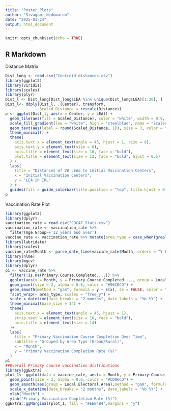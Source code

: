 ```yaml
---
title: "Poster_Plots"
author: "Sivagami_Nedumaran"
date: "2025-01-24"
output: html_document
---
```


```r
knitr::opts_chunk$set(echo = TRUE)
```

## R Markdown

Distance Matrix

```r
Dist_long <- read.csv("Centroid_distances.csv")
library(ggplot2)
library(viridis)
library(scales)
library(plyr)
Dist_l <- Dist_long[Dist_long$LEA %in% unique(Dist_long$LEA)[1:20], ]
Dist_l<- ddply(Dist_l, .(Center), transform,
               Scaled_Distance = rescale(Distance))
p <- ggplot(Dist_l, aes(x = Center, y = LEA)) +
  geom_tile(aes(fill = Scaled_Distance), color = "white", width = 0.9, height = 0.9) +
  scale_fill_gradient(low = "white", high = "steelblue", name = "Scaled Distance") +
  geom_text(aes(label = round(Scaled_Distance, 1)), size = 3, color = "black") +
  theme_minimal() + 
  theme(
    axis.text.x = element_text(angle = 45, hjust = 1, size = 8),
    axis.text.y = element_text(size = 8),
    axis.title = element_text(size = 10, face = "bold"),
    plot.title = element_text(size = 12, face = "bold", hjust = 0.5)
  ) +
  labs(
    title = "Distances of 20 LEAs to Initial Vaccination Centers",
    x = "Initial Vaccination Centers", 
    y = "LEA in IRL"
  ) +
  guides(fill = guide_colorbar(title.position = "top", title.hjust = 0.5))
p
```

Vaccination Rate Plot
```r
library(ggplot2)
library(dplyr)
vaccination_rate = read.csv("CDC47_Stats.csv")
vaccination_rate <- vaccination_rate %>%
  filter(Age.Group=='12 years and over')
vaccine_rate <- vaccination_rate %>% mutate(area_type = case_when(grepl('city|dublin', Local.Electoral.Area, ignore.case = TRUE) ~ 'City', TRUE ~ 'Rural'))
library(lubridate)
library(scales)
vaccine_rate$Month <- parse_date_time(vaccine_rate$Month, orders = "Y B")
library(nlme)
library(mgcv)
library(dplyr)
p1 <- vaccine_rate %>%
  filter(!is.na(Primary.Course.Completed....)) %>%
  ggplot(aes(x = Month, y = Primary.Course.Completed...., group = Local.Electoral.Area)) +
  geom_point(size = 2, alpha = 0.6, color = "#96CDCD") +
  geom_smooth(method = "gam", formula = y ~ s(x), se = FALSE, color = "#CD96CD", size = 0.8, alpha=0.2) +
  facet_wrap(~ area_type, scales = "free_y") +
  scale_x_datetime(date_breaks = "2 months", date_labels = "%b %Y") + 
  theme_minimal(base_size = 14) +
  theme(
    axis.text.x = element_text(angle = 45, hjust = 1),
    strip.text = element_text(size = 16, face = "bold"),
    axis.title = element_text(size = 14)
  )+
  labs(
    title = "Primary Vaccination Course Completion Over Time",
    subtitle = "Grouped by Area Type (Urban/Rural)",
    x = "Month",
    y = "Primary Vaccination Completion Rate (%)"
  )
p1
##Overall Primary course vaccination distributions
library(ggExtra)
plot_1<- ggplot(data = vaccine_rate, aes(x = Month, y = Primary.Course.Completed....)) +
  geom_point(size = 2, alpha = 0.6, color = "#CD96CD") +
  geom_smooth(aes(group = Local.Electoral.Area),method = "gam", formula = y ~ s(x), se = FALSE, color = "#CD96CD", size = 0.8, alpha=0.2)+
  scale_x_datetime(date_breaks = "2 months", date_labels = "%b %Y") +
  xlab("Month") + 
  ylab("Primary Vaccination Completion Rate (%)")
ggExtra::ggMarginal(plot_1, fill = "#EEB4B4",margins = "y")

```

